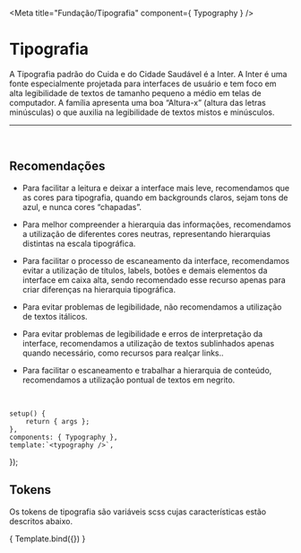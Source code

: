 
<Meta title="Fundação/Tipografia" component={ Typography } />

# Tipografia

A Tipografia padrão do Cuida e do Cidade Saudável é a Inter. A Inter é uma fonte especialmente projetada 
para interfaces de usuário e tem foco em alta legibilidade de textos de tamanho pequeno a médio em telas de computador.
A família apresenta uma boa “Altura-x”  (altura das letras minúsculas) o que auxilia na legibilidade de textos mistos e 
minúsculos.

<hr />
<br />

## Recomendações

- Para facilitar a leitura e deixar a interface mais leve, recomendamos que as cores para tipografia, 
quando em backgrounds claros, sejam tons de azul, e nunca cores “chapadas”.

- Para melhor compreender a hierarquia das informações, recomendamos a utilização de diferentes cores neutras, 
representando hierarquias distintas na escala tipográfica.

- Para facilitar o processo de escaneamento da interface, recomendamos evitar a utilização de títulos, labels,
 botões e demais elementos da interface em caixa alta, sendo recomendado esse recurso apenas para criar diferenças
  na hierarquia tipográfica.

- Para evitar problemas de legibilidade, não recomendamos a utilização de textos itálicos.

- Para evitar problemas de legibilidade e erros de interpretação da interface, recomendamos 
a utilização de textos sublinhados apenas quando necessário, como recursos para realçar links..

- Para facilitar o escaneamento e trabalhar a hierarquia de conteúdo, 
recomendamos a utilização pontual de textos em negrito.

<br />

	setup() {
		return { args };
	},
	components: { Typography },
	template:`<typography />`,
});

## Tokens
Os tokens de tipografia são variáveis scss cujas características estão descritos abaixo.
<br />

<Story name="tokens">
	{ Template.bind({}) }
</Story>
